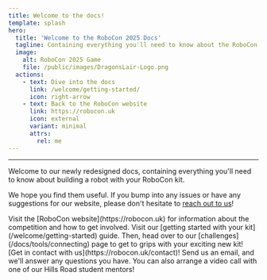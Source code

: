 ```yaml
---
title: Welcome to the docs!
template: splash
hero:
  title: 'Welcome to the RoboCon 2025 Docs'
  tagline: Containing everything you'll need to know about the RoboCon kit!
  image:
    alt: RoboCon 2025 Game
    file: /public/images/DragonsLair-Logo.png
  actions:
    - text: Dive into the docs
      link: /welcome/getting-started/
      icon: right-arrow
    - text: Back to the RoboCon website
      link: https://robocon.uk
      icon: external
      variant: minimal
      attrs:
        rel: me
---
```

---
 

<p>Welcome to our newly redesigned docs, containing everything you'll need to know about building a robot with your RoboCon kit.</p>
<p>We hope you find them useful. If you bump into any issues or have any suggestions for our website, please don't hesitate to <a href="https://robocon.uk/contact-us">reach out to us</a>!</p>

<CardGrid stagger>
	<Card title="Not looking for the docs?" icon="information">
		Visit the [RoboCon website](https://robocon.uk) for information about the competition and how to get involved.
	</Card>
	<Card title="Just getting started?" icon="rocket">
		Visit our [getting started with your kit](/welcome/getting-started) guide. Then, head over to our [challenges](/docs/tools/connecting) page to get to grips with your exciting new kit!
	</Card>
	<Card title="Still stuck?" icon="puzzle">
		[Get in contact with us](https://robocon.uk/contact)! Send us an email, and we'll answer any questions you have. You can also arrange a video call with one of our Hills Road student mentors!
	</Card>
</CardGrid>
